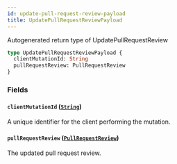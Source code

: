 ```yaml
---
id: update-pull-request-review-payload
title: UpdatePullRequestReviewPayload
---
```


Autogenerated return type of UpdatePullRequestReview

```graphql
type UpdatePullRequestReviewPayload {
  clientMutationId: String
  pullRequestReview: PullRequestReview
}
```

### Fields

#### `clientMutationId` ([`String`](/docs/api/scalars/string))

A unique identifier for the client performing the mutation.

#### `pullRequestReview` ([`PullRequestReview`](/docs/api/objects/pull-request-review))

The updated pull request review.

